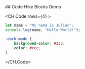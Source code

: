 
<MDXWrapper>
    <Head>
        <title></title>
    </Head>


<div className="p-2 pt-6 pb-6 container m-auto">
## Code Hike Blocks Demo

<CH.Code rows={4} >

```js consoleLog.js
let name = "My name is Julian";
console.log(name, "Hello World!");
```

```css theme.css
.dark-mode {
    background-color: #333;
    color: #ccc;
}
```

</CH.Code>

</div>
</MDXWrapper>